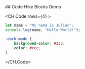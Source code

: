 
<MDXWrapper>
    <Head>
        <title></title>
    </Head>


<div className="p-2 pt-6 pb-6 container m-auto">
## Code Hike Blocks Demo

<CH.Code rows={4} >

```js consoleLog.js
let name = "My name is Julian";
console.log(name, "Hello World!");
```

```css theme.css
.dark-mode {
    background-color: #333;
    color: #ccc;
}
```

</CH.Code>

</div>
</MDXWrapper>